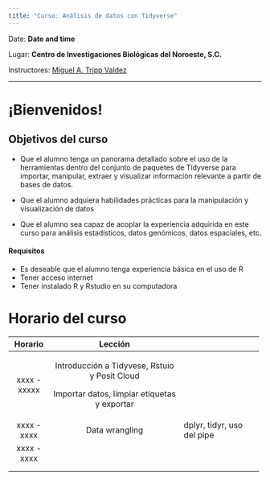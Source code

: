 ```yaml
---
title: "Curso: Análisis de datos con Tidyverse"
---
```


Date: **Date and time**

Lugar: **Centro de Investigaciones Biológicas del Noroeste, S.C.**

Instructores: [Miguel A. Tripp Valdez](https://migueltrippcv.netlify.app/)

------------------------------------------------------------------------

# ¡Bienvenidos!

::: {.callout-tip icon="false"}
## Objetivos del curso

-   Que el alumno tenga un panorama detallado sobre el uso de la herramientas dentro del conjunto de paquetes de Tidyverse para importar, manipular, extraer y visualizar información relevante a partir de bases de datos.

-   Que el alumno adquiera habilidades prácticas para la manipulación y visualización de datos

-   Que el alumno sea capaz de acoplar la experiencia adquirida en este curso para análisis estadísticos, datos genómicos, datos espaciales, etc.
:::

#### Requisitos

-   Es deseable que el alumno tenga experiencia básica en el uso de R
-   Tener acceso internet
-   Tener instalado R y Rstudio en su computadora

# Horario del curso

+--------------+-----------------------------------------------+----------------------------+
| Horario      | Lección                                       |                            |
+:============:+:=============================================:+============================+
| xxxx - xxxxx | Introducción a Tidyvese, Rstuio y Posit Cloud |                            |
|              |                                               |                            |
|              | Importar datos, limpiar etiquetas y exportar  |                            |
+--------------+-----------------------------------------------+----------------------------+
| xxxx - xxxx  | Data wrangling                                | dplyr, tidyr, uso del pipe |
+--------------+-----------------------------------------------+----------------------------+
| xxxx - xxxx  |                                               |                            |
+--------------+-----------------------------------------------+----------------------------+
|              |                                               |                            |
+--------------+-----------------------------------------------+----------------------------+
|              |                                               |                            |
+--------------+-----------------------------------------------+----------------------------+
